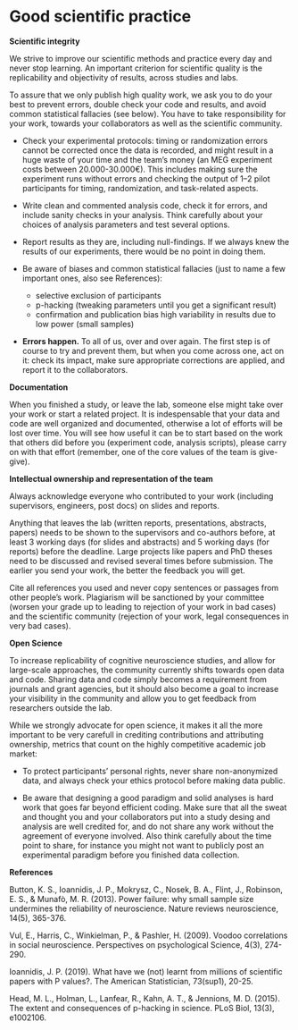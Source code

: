 # Good scientific practice

**Scientific integrity** 

We strive to improve our scientific methods and practice every day and never stop learning. An important criterion for scientific quality is the replicability and objectivity of results, across studies and labs. 

To assure that we only publish high quality work, we ask you to do your best to prevent errors, double check your code and results, and avoid common statistical fallacies (see below). You have to take responsibility for your work, towards your collaborators as well as the scientific community. 

* Check your experimental protocols: timing or randomization errors cannot be corrected once the data is recorded, and might result in a huge waste of your time and the team’s money (an MEG experiment costs between 20.000-30.000€). This includes making sure the experiment runs without errors and checking the output of 1–2 pilot participants for timing, randomization, and task-related aspects. 

* Write clean and commented analysis code, check it for errors, and include sanity checks in your analysis. Think carefully about your choices of analysis parameters and test several options. 

* Report results as they are, including null-findings. If we always knew the results of our experiments, there would be no point in doing them. 

* Be aware of biases and common statistical fallacies (just to name a few important ones, also see References):
    * selective exclusion of participants
    * p-hacking (tweaking parameters until you get a significant result)
    * confirmation and publication bias 
   high variability in results due to low power (small samples)
   

* __Errors happen.__ To all of us, over and over again. The first step is of course to try and prevent them, but when you come across one, act on it: check its impact, make sure appropriate corrections are applied, and report it to the collaborators.  


**Documentation**

When you finished a study, or leave the lab, someone else might take over your work or start a related project. It is indespensable that your data and code are well organized and documented, otherwise a lot of efforts will be lost over time. You will see how useful it can be to start based on the work that others did before you (experiment code, analysis scripts), please carry on with that effort (remember, one of the core values of the team is give-give).


**Intellectual ownership and representation of the team**

Always acknowledge everyone who contributed to your work (including supervisors, engineers, post docs) on slides and reports. 

Anything that leaves the lab (written reports, presentations, abstracts, papers) needs to be shown to the supervisors and co-authors before, at least 3 working days (for slides and abstracts) and 5 working days (for reports) before the deadline. Large projects like papers and PhD theses need to be discussed and revised several times before submission. The earlier you send your work, the better the feedback you will get. 

Cite all references you used and never copy sentences or passages from other people’s work. Plagiarism will be sanctioned by your committee (worsen your grade up to leading to rejection of your work in bad cases) and the scientific community (rejection of your work, legal consequences in very bad cases). 


**Open Science**

To increase replicability of cognitive neuroscience studies, and allow for large-scale approaches, the community currently shifts towards open data and code. Sharing data and code simply becomes a requirement from journals and grant agencies, but it should also become a goal to increase your visibility in the community and allow you to get feedback from researchers outside the lab. 

While we strongly advocate for open science, it makes it all the more important to be very carefull in crediting contributions and attributing ownership, metrics that count on the highly competitive academic job market:

* To protect participants' personal rights, never share non-anonymized data, and always check your ethics protocol before making data public. 

* Be aware that designing a good paradigm and solid analyses is hard work that goes far beyond efficient coding. Make sure that all the sweat and thought you and your collaborators put into a study desing and analysis are well credited for, and do not share any work without the agreement of everyone involved. Also think carefully about the time point to share, for instance you might not want to publicly post an experimental paradigm before you finished data collection. 


**References**

Button, K. S., Ioannidis, J. P., Mokrysz, C., Nosek, B. A., Flint, J., Robinson, E. S., & Munafò, M. R. (2013). Power failure: why small sample size undermines the reliability of neuroscience. Nature reviews neuroscience, 14(5), 365-376.

Vul, E., Harris, C., Winkielman, P., & Pashler, H. (2009). Voodoo correlations in social neuroscience. Perspectives on psychological Science, 4(3), 274-290.

Ioannidis, J. P. (2019). What have we (not) learnt from millions of scientific papers with P values?. The American Statistician, 73(sup1), 20-25.

Head, M. L., Holman, L., Lanfear, R., Kahn, A. T., & Jennions, M. D. (2015). The extent and consequences of p-hacking in science. PLoS Biol, 13(3), e1002106.
